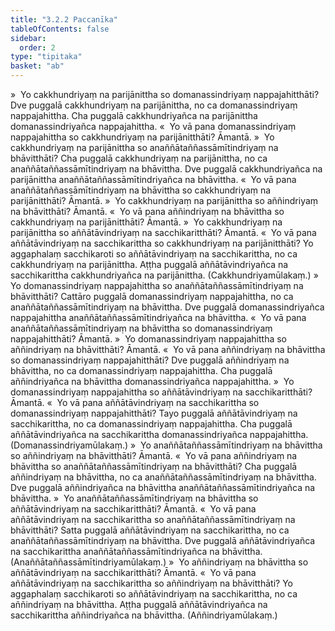 ```yaml
---
title: "3.2.2 Paccanīka"
tableOfContents: false
sidebar:
  order: 2
type: "tipitaka"
basket: "ab"
---
```



<DynamicBreadcrumb />

<Division number="447">

<Paragraph number="4128">
»  Yo cakkhundriyaṃ na parijānittha so domanassindriyaṃ nappajahitthāti?
</Paragraph>

<Paragraph number="4129">
Dve puggalā cakkhundriyaṃ na parijānittha, no ca domanassindriyaṃ nappajahittha. Cha puggalā cakkhundriyañca na parijānittha domanassindriyañca nappajahittha.
</Paragraph>

<Paragraph number="4130">
«  Yo vā pana domanassindriyaṃ nappajahittha so cakkhundriyaṃ na parijānitthāti? Āmantā.
</Paragraph>

<Paragraph number="4131">
»  Yo cakkhundriyaṃ na parijānittha so anaññātaññassāmītindriyaṃ na bhāvitthāti?
</Paragraph>

<Paragraph number="4132">
Cha puggalā cakkhundriyaṃ na parijānittha, no ca anaññātaññassāmītindriyaṃ na bhāvittha. Dve puggalā cakkhundriyañca na parijānittha anaññātaññassāmītindriyañca na bhāvittha.
</Paragraph>

<Paragraph number="4133">
«  Yo vā pana anaññātaññassāmītindriyaṃ na bhāvittha so cakkhundriyaṃ na parijānitthāti? Āmantā.
</Paragraph>

<Paragraph number="4134">
»  Yo cakkhundriyaṃ na parijānittha so aññindriyaṃ na bhāvitthāti? Āmantā.
</Paragraph>

<Paragraph number="4135">
«  Yo vā pana aññindriyaṃ na bhāvittha so cakkhundriyaṃ na parijānitthāti? Āmantā.
</Paragraph>

<Paragraph number="4136">
»  Yo cakkhundriyaṃ na parijānittha so aññātāvindriyaṃ na sacchikaritthāti? Āmantā.
</Paragraph>

<Paragraph number="4137">
«  Yo vā pana aññātāvindriyaṃ na sacchikarittha so cakkhundriyaṃ na parijānitthāti?
</Paragraph>

<Paragraph number="4138">
Yo aggaphalaṃ sacchikaroti so aññātāvindriyaṃ na sacchikarittha, no ca cakkhundriyaṃ na parijānittha. Aṭṭha puggalā aññātāvindriyañca na sacchikarittha cakkhundriyañca na parijānittha. (Cakkhundriyamūlakaṃ.)
</Paragraph>

</Division>
<Division number="448">

<Paragraph number="4139">
»  Yo domanassindriyaṃ nappajahittha so anaññātaññassāmītindriyaṃ na bhāvitthāti?
</Paragraph>

<Paragraph number="4140">
Cattāro puggalā domanassindriyaṃ nappajahittha, no ca anaññātaññassāmītindriyaṃ na bhāvittha. Dve puggalā domanassindriyañca nappajahittha anaññātaññassāmītindriyañca na bhāvittha.
</Paragraph>

<Paragraph number="4141">
«  Yo vā pana anaññātaññassāmītindriyaṃ na bhāvittha so domanassindriyaṃ nappajahitthāti? Āmantā.
</Paragraph>

<Paragraph number="4142">
»  Yo domanassindriyaṃ nappajahittha so aññindriyaṃ na bhāvitthāti? Āmantā.
</Paragraph>

<Paragraph number="4143">
«  Yo vā pana aññindriyaṃ na bhāvittha so domanassindriyaṃ nappajahitthāti?
</Paragraph>

<Paragraph number="4144">
Dve puggalā aññindriyaṃ na bhāvittha, no ca domanassindriyaṃ nappajahittha. Cha puggalā aññindriyañca na bhāvittha domanassindriyañca nappajahittha.
</Paragraph>

<Paragraph number="4145">
»  Yo domanassindriyaṃ nappajahittha so aññātāvindriyaṃ na sacchikaritthāti? Āmantā.
</Paragraph>

<Paragraph number="4146">
«  Yo vā pana aññātāvindriyaṃ na sacchikarittha so domanassindriyaṃ nappajahitthāti?
</Paragraph>

<Paragraph number="4147">
Tayo puggalā aññātāvindriyaṃ na sacchikarittha, no ca domanassindriyaṃ nappajahittha. Cha puggalā aññātāvindriyañca na sacchikarittha domanassindriyañca nappajahittha. (Domanassindriyamūlakaṃ.)
</Paragraph>

</Division>
<Division number="449">

<Paragraph number="4148">
»  Yo anaññātaññassāmītindriyaṃ na bhāvittha so aññindriyaṃ na bhāvitthāti? Āmantā.
</Paragraph>

<Paragraph number="4149">
«  Yo vā pana aññindriyaṃ na bhāvittha so anaññātaññassāmītindriyaṃ na bhāvitthāti?
</Paragraph>

<Paragraph number="4150">
Cha puggalā aññindriyaṃ na bhāvittha, no ca anaññātaññassāmītindriyaṃ na bhāvittha. Dve puggalā aññindriyañca na bhāvittha anaññātaññassāmītindriyañca na bhāvittha.
</Paragraph>

<Paragraph number="4151">
»  Yo anaññātaññassāmītindriyaṃ na bhāvittha so aññātāvindriyaṃ na sacchikaritthāti? Āmantā.
</Paragraph>

<Paragraph number="4152">
«  Yo vā pana aññātāvindriyaṃ na sacchikarittha so anaññātaññassāmītindriyaṃ na bhāvitthāti?
</Paragraph>

<Paragraph number="4153">
Satta puggalā aññātāvindriyaṃ na sacchikarittha, no ca anaññātaññassāmītindriyaṃ na bhāvittha. Dve puggalā aññātāvindriyañca na sacchikarittha anaññātaññassāmītindriyañca na bhāvittha. (Anaññātaññassāmītindriyamūlakaṃ.)
</Paragraph>

</Division>
<Division number="450">

<Paragraph number="4154">
»  Yo aññindriyaṃ na bhāvittha so aññātāvindriyaṃ na sacchikaritthāti? Āmantā.
</Paragraph>

<Paragraph number="4155">
«  Yo vā pana aññātāvindriyaṃ na sacchikarittha so aññindriyaṃ na bhāvitthāti?
</Paragraph>

<Paragraph number="4156">
Yo aggaphalaṃ sacchikaroti so aññātāvindriyaṃ na sacchikarittha, no ca aññindriyaṃ na bhāvittha. Aṭṭha puggalā aññātāvindriyañca na sacchikarittha aññindriyañca na bhāvittha. (Aññindriyamūlakaṃ.)
</Paragraph>
</Division>
